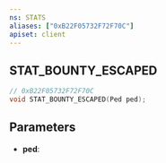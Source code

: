 ```yaml
---
ns: STATS
aliases: ["0xB22F05732F72F70C"]
apiset: client
---
```

## STAT_BOUNTY_ESCAPED

```c
// 0xB22F05732F72F70C
void STAT_BOUNTY_ESCAPED(Ped ped);
```


## Parameters
* **ped**: